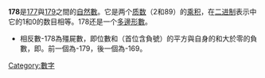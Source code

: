 {{Unreferenced|time=2020-05-24T10:05:09+00:00}}
{{noteTA|G1=Math}}
{{整数
| 质因数分解 = <math>2 \times 89</math>
| 罗马数字 = CLXXVIII
}}
'''178'''是[[177|177]]與[[179|179]]之間的[[自然数|自然數]]。它是两个[[素数|质数]]（2和89）的[[乘积|乘积]]，在[[二进制|二进制]]表示中它的1和0的数目相等。178还是一个[[多邊形數|多邊形數]]。
{{數字性質|use math=yes}}
*相反數-178為殭屍數，即位數和（首位含負號）的平方與自身的和大於零的負數，即{{計算結果|-178+(-1+7+8)^2}}。前一個為-179，後一個為-169{{OEIS|A328933}}。
{{Number-stub}}

[[Category:數字|Category:數字]]